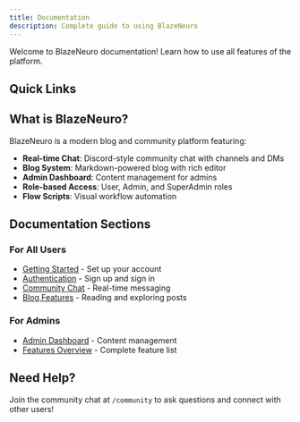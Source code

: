 ```yaml
---
title: Documentation
description: Complete guide to using BlazeNeuro
---
```


Welcome to BlazeNeuro documentation! Learn how to use all features of the platform.

## Quick Links

<Cards>
  <Card title="Getting Started" href="/docs/getting-started" />
  <Card title="Community Chat" href="/docs/community-chat" />
  <Card title="Blog Features" href="/docs/blog-features" />
  <Card title="Admin Dashboard" href="/docs/admin-dashboard" />
</Cards>

## What is BlazeNeuro?

BlazeNeuro is a modern blog and community platform featuring:

- **Real-time Chat**: Discord-style community chat with channels and DMs
- **Blog System**: Markdown-powered blog with rich editor
- **Admin Dashboard**: Content management for admins
- **Role-based Access**: User, Admin, and SuperAdmin roles
- **Flow Scripts**: Visual workflow automation

## Documentation Sections

### For All Users
- [Getting Started](/docs/getting-started) - Set up your account
- [Authentication](/docs/authentication) - Sign up and sign in
- [Community Chat](/docs/community-chat) - Real-time messaging
- [Blog Features](/docs/blog-features) - Reading and exploring posts

### For Admins
- [Admin Dashboard](/docs/admin-dashboard) - Content management
- [Features Overview](/docs/features-overview) - Complete feature list

## Need Help?

Join the community chat at `/community` to ask questions and connect with other users!
